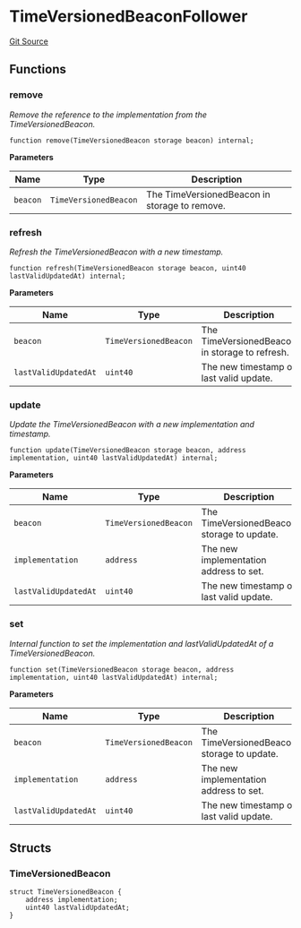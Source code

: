 # TimeVersionedBeaconFollower
[Git Source](https://github.com/0xStation/0xrails/blob/491ae339f09853335dba9e897f46862d776d54b5/src/lib/TimeVersionedBeaconFollower.sol)


## Functions
### remove

*Remove the reference to the implementation from the TimeVersionedBeacon.*


```solidity
function remove(TimeVersionedBeacon storage beacon) internal;
```
**Parameters**

|Name|Type|Description|
|----|----|-----------|
|`beacon`|`TimeVersionedBeacon`|The TimeVersionedBeacon in storage to remove.|


### refresh

*Refresh the TimeVersionedBeacon with a new timestamp.*


```solidity
function refresh(TimeVersionedBeacon storage beacon, uint40 lastValidUpdatedAt) internal;
```
**Parameters**

|Name|Type|Description|
|----|----|-----------|
|`beacon`|`TimeVersionedBeacon`|The TimeVersionedBeacon in storage to refresh.|
|`lastValidUpdatedAt`|`uint40`|The new timestamp of last valid update.|


### update

*Update the TimeVersionedBeacon with a new implementation and timestamp.*


```solidity
function update(TimeVersionedBeacon storage beacon, address implementation, uint40 lastValidUpdatedAt) internal;
```
**Parameters**

|Name|Type|Description|
|----|----|-----------|
|`beacon`|`TimeVersionedBeacon`|The TimeVersionedBeacon storage to update.|
|`implementation`|`address`|The new implementation address to set.|
|`lastValidUpdatedAt`|`uint40`|The new timestamp of last valid update.|


### set

*Internal function to set the implementation and lastValidUpdatedAt of a TimeVersionedBeacon.*


```solidity
function set(TimeVersionedBeacon storage beacon, address implementation, uint40 lastValidUpdatedAt) internal;
```
**Parameters**

|Name|Type|Description|
|----|----|-----------|
|`beacon`|`TimeVersionedBeacon`|The TimeVersionedBeacon storage to update.|
|`implementation`|`address`|The new implementation address to set.|
|`lastValidUpdatedAt`|`uint40`|The new timestamp of last valid update.|


## Structs
### TimeVersionedBeacon

```solidity
struct TimeVersionedBeacon {
    address implementation;
    uint40 lastValidUpdatedAt;
}
```

